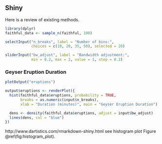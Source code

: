## Shiny

Here is a review of existing methods.
 

```r
library(dplyr)
faithful_data <- sample_n(faithful, 100)
```
 

```r
selectInput("n_breaks", label = "Number of bins:",
            choices = c(10, 20, 35, 50), selected = 20)

sliderInput("bw_adjust", label = "Bandwidth adjustment:",
            min = 0.2, max = 2, value = 1, step = 0.2)
```
 

### Geyser Eruption Duration

```r
plotOutput("eruptions")
```

```r
output$eruptions <- renderPlot({
  hist(faithful_data$eruptions, probability = TRUE,
       breaks = as.numeric(input$n_breaks),
       xlab = "Duration (minutes)", main = "Geyser Eruption Duration")

  dens <- density(faithful_data$eruptions, adjust = input$bw_adjust)
  lines(dens, col = "blue")
})
```


http://www.dartistics.com/rmarkdown-shiny.html
 see histogram plot Figure \@ref(fig:histogram_plot).
 
 
 
 
 
 
